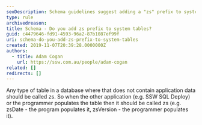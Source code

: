 ```yaml
---
seoDescription: Schema guidelines suggest adding a "zs" prefix to system tables not containing application data for uniformity and organization.
type: rule
archivedreason:
title: Schema - Do you add zs prefix to system tables?
guid: c4479646-fd91-4593-96a2-87b1087ef99f
uri: schema-do-you-add-zs-prefix-to-system-tables
created: 2019-11-07T20:39:28.0000000Z
authors:
  - title: Adam Cogan
    url: https://ssw.com.au/people/adam-cogan
related: []
redirects: []
---
```


Any type of table in a database where that does not contain application data should be called zs. So when the other application (e.g. SSW SQL Deploy) or the programmer populates the table then it should be called zs (e.g. zsDate - the program populates it, zsVersion - the programmer populates it).
